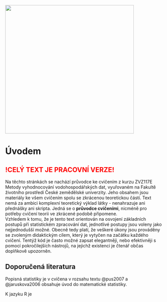 ![](images/logo_mvvd.webp){fig-align="center" width="410"}

# Úvodem

<h2><span style="color:red;">!CELÝ TEXT JE PRACOVNÍ VERZE!</span></h2>

Na těchto stránkách se nachází průvodce ke cvičením z kurzu ZVZ117E Metody vyhodnocování vodohospodářských dat, vyuřovaném na Fakultě životního prostředí České zemědělské univerzity. Jeho obsahem jsou materiály ke všem cvičením spolu se zkrácenou teoretickou částí. Text nemá za ambici komplexní teoretický výklad látky - nenahrazuje ani přednášky ani skripta. Jedná se o **průvodce cvičeními**, nicméně pro potřeby cvičení teorii ve zkrácené podobě připomene.\
Vzhledem k tomu, že je tento text orientován na osvojení základních postupů při statistickém zpracování dat, jednotlivé postupy jsou voleny jako nejjednodušší možné. Obecně tedy platí, že veškeré úkony jsou prováděny se zvoleným didaktickým cílem, který je vytyčen na začátku každého cvičení. Tentýž kód je často možné zapsat elegantněji, nebo efektivněji s pomocí pokročilejších nástrojů, na jejichž existenci je čtenář občas doplňkově upozorněn.

## Doporučená literatura

Popisná statistiky je v cvičena v rozsahu textu @pus2007 a @jaruskova2006 obsahuje úvod do matematické statistiky.

K jazyku R je
